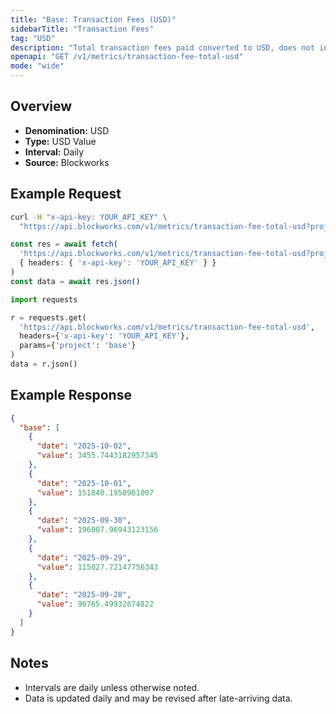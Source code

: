```yaml
---
title: "Base: Transaction Fees (USD)"
sidebarTitle: "Transaction Fees"
tag: "USD"
description: "Total transaction fees paid converted to USD, does not include out-of-protocol tips or additional sources of revenue"
openapi: "GET /v1/metrics/transaction-fee-total-usd"
mode: "wide"
---
```


## Overview

- **Denomination:** USD
- **Type:** USD Value
- **Interval:** Daily
- **Source:** Blockworks

## Example Request

<CodeGroup>

```bash cURL
curl -H "x-api-key: YOUR_API_KEY" \
  "https://api.blockworks.com/v1/metrics/transaction-fee-total-usd?project=base"
```

```typescript TypeScript
const res = await fetch(
  'https://api.blockworks.com/v1/metrics/transaction-fee-total-usd?project=base',
  { headers: { 'x-api-key': 'YOUR_API_KEY' } }
)
const data = await res.json()
```

```python Python
import requests

r = requests.get(
  'https://api.blockworks.com/v1/metrics/transaction-fee-total-usd',
  headers={'x-api-key': 'YOUR_API_KEY'},
  params={'project': 'base'}
)
data = r.json()
```

</CodeGroup>

## Example Response

```json
{
  "base": [
    {
      "date": "2025-10-02",
      "value": 3455.7443182957345
    },
    {
      "date": "2025-10-01",
      "value": 151840.1950961007
    },
    {
      "date": "2025-09-30",
      "value": 196007.96943123156
    },
    {
      "date": "2025-09-29",
      "value": 115027.72147756343
    },
    {
      "date": "2025-09-28",
      "value": 90765.49932674822
    }
  ]
}
```

## Notes
- Intervals are daily unless otherwise noted.
- Data is updated daily and may be revised after late-arriving data.